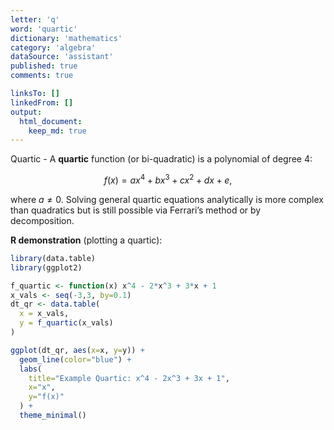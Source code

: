 ```yaml
---
letter: 'q'
word: 'quartic'
dictionary: 'mathematics'
category: 'algebra'
dataSource: 'assistant'
published: true
comments: true

linksTo: []
linkedFrom: []
output:
  html_document:
    keep_md: true
---
```




<a id="quartic">Quartic</a> - A **quartic** function (or bi-quadratic) is a polynomial of degree 4:

$$
f(x) = ax^4 + bx^3 + cx^2 + dx + e,
$$

where $a \neq 0$. Solving general quartic equations analytically is more complex than quadratics but is still possible via Ferrari’s method or by decomposition.

**R demonstration** (plotting a quartic):


``` r
library(data.table)
library(ggplot2)

f_quartic <- function(x) x^4 - 2*x^3 + 3*x + 1
x_vals <- seq(-3,3, by=0.1)
dt_qr <- data.table(
  x = x_vals,
  y = f_quartic(x_vals)
)

ggplot(dt_qr, aes(x=x, y=y)) +
  geom_line(color="blue") +
  labs(
    title="Example Quartic: x^4 - 2x^3 + 3x + 1",
    x="x", 
    y="f(x)"
  ) +
  theme_minimal()
```

<Figure src="/dictionaries/mathematics/mathematics_algebra_q_quartic_files/unnamed-chunk-1-1.png">
	
</Figure>
